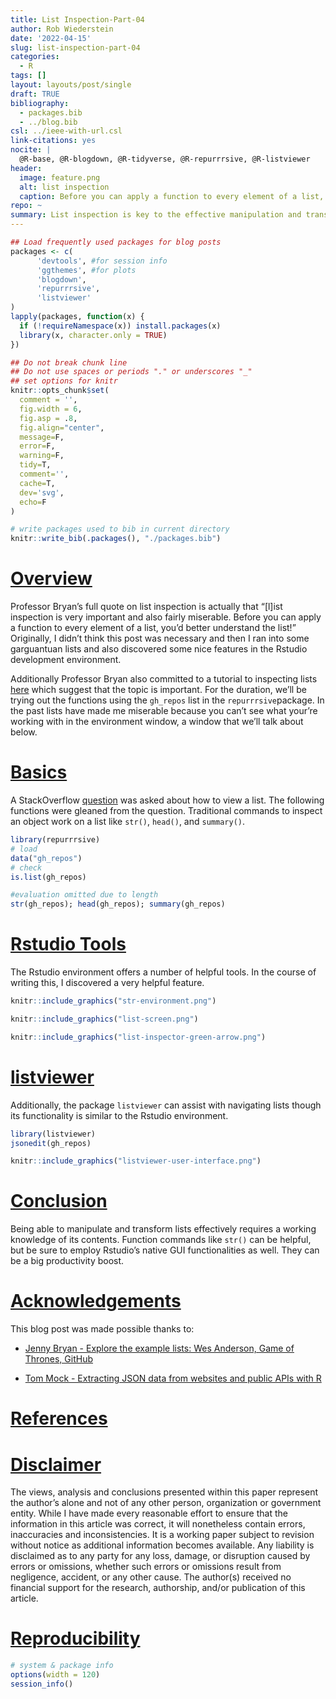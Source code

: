 ```yaml
---
title: List Inspection-Part-04
author: Rob Wiederstein
date: '2022-04-15'
slug: list-inspection-part-04
categories:
  - R
tags: []
layout: layouts/post/single
draft: TRUE
bibliography:
  - packages.bib
  - ../blog.bib
csl: ../ieee-with-url.csl
link-citations: yes
nocite: |
  @R-base, @R-blogdown, @R-tidyverse, @R-repurrrsive, @R-listviewer
header:
  image: feature.png
  alt: list inspection
  caption: Before you can apply a function to every element of a list, you’d better understand the list! Dr. Jenny Bryan, Professor of Biostatistics.
repo: ~
summary: List inspection is key to the effective manipulation and transformation of the data.
---
```



```r
## Load frequently used packages for blog posts
packages <- c(
      'devtools', #for session info
      'ggthemes', #for plots
      'blogdown',
      'repurrrsive',
      'listviewer'
)
lapply(packages, function(x) {
  if (!requireNamespace(x)) install.packages(x)
  library(x, character.only = TRUE)
})
```

```r
## Do not break chunk line
## Do not use spaces or periods "." or underscores "_"
## set options for knitr
knitr::opts_chunk$set(
  comment = '',
  fig.width = 6,
  fig.asp = .8,
  fig.align="center",
  message=F,
  error=F,
  warning=F,
  tidy=T,
  comment='',
  cache=T,
  dev='svg',
  echo=F
)
```

```r
# write packages used to bib in current directory
knitr::write_bib(.packages(), "./packages.bib")
```

# [Overview](#overview)

Professor Bryan's full quote on list inspection is actually that "[l]ist inspection is very important and also fairly miserable. Before you can apply a function to every element of a list, you’d better understand the list!" Originally, I didn't think this post was necessary and then I ran into some garguantuan lists and also discovered some nice features in the Rstudio development environment.  

Additionally Professor Bryan also committed to a tutorial to inspecting lists [here](https://jennybc.github.io/purrr-tutorial/ls00_inspect-explore.html) which suggest that the topic is important. For the duration, we'll be trying out the functions using the `gh_repos` list in the `repurrrsive`package. In the past lists have made me miserable because you can't see what your're working with in the environment window, a window that we'll talk about below.

# [Basics](#basics)

A StackOverflow [question](https://stackoverflow.com/questions/32618369/is-there-a-way-to-view-a-list) was asked about how to view a list. The following functions were gleaned from the question. Traditional commands to inspect an object work on a list like `str()`, `head()`, and `summary()`.

```r
library(repurrrsive)
# load
data("gh_repos")
# check
is.list(gh_repos)
```

```r
#evaluation omitted due to length
str(gh_repos); head(gh_repos); summary(gh_repos)
```


# [Rstudio Tools](#rstudio-tools)

The Rstudio environment offers a number of helpful tools. In the course of writing this, I discovered a very helpful feature.

```r
knitr::include_graphics("str-environment.png")
```

```r
knitr::include_graphics("list-screen.png")
```

```r
knitr::include_graphics("list-inspector-green-arrow.png")
```


# [listviewer](#listviewer)

Additionally, the package `listviewer` can assist with navigating lists though its functionality is similar to the Rstudio environment.

```r
library(listviewer)
jsonedit(gh_repos)
```

```r
knitr::include_graphics("listviewer-user-interface.png")
```


# [Conclusion](#conclusion)

Being able to manipulate and transform lists effectively requires a working knowledge of its contents.  Function commands like `str()` can be helpful, but be sure to employ Rstudio's native GUI functionalities as well.  They can be a big productivity boost.

# [Acknowledgements](#acknowledge)

This blog post was made possible thanks to:

-  [Jenny Bryan - Explore the example lists: Wes Anderson, Game of Thrones, GitHub](https://jennybc.github.io/purrr-tutorial/ls00_inspect-explore.html)

-  [Tom Mock - Extracting JSON data from websites and public APIs with R](https://themockup.blog/posts/2020-12-13-extracting-json-from-websites-and-public-apis-with-r/)

# [References](#reference)

<div id="refs"></div>

# [Disclaimer](#disclaimer)

The views, analysis and conclusions presented within this paper represent the author’s alone and not of any other person, organization or government entity. While I have made every reasonable effort to ensure that the information in this article was correct, it will nonetheless contain errors, inaccuracies and inconsistencies. It is a working paper subject to revision without notice as additional information becomes available. Any liability is disclaimed as to any party for any loss, damage, or disruption caused by errors or omissions, whether such errors or omissions result from negligence, accident, or any other cause. The author(s) received no financial support for the research, authorship, and/or publication of this article.

# [Reproducibility](#reproduce)

```r
# system & package info
options(width = 120)
session_info()
```
